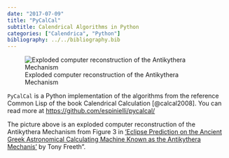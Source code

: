 ```yaml
---
date: "2017-07-09"
title: "PyCalCal"
subtitle: Calendrical Algorithms in Python
categories: ["Calendrica", "Python"]
bibliography: ../../bibliography.bib
---
```


![Exploded computer reconstruction of the Antikythera Mechanism](featured.png)


`PyCalCal` is a Python implementation of the algorithms from the reference Common Lisp
 of the book Calendrical Calculation [@calcal2008].
 You can read more at <https://github.com/espinielli/pycalcal/>


The picture above is an exploded computer reconstruction of the Antikythera Mechanism from 
Figure 3 in ['Eclipse Prediction on the Ancient Greek Astronomical
Calculating Machine Known as the Antikythera Mechanis'
](https://journals.plos.org/plosone/article?id=10.1371/journal.pone.0103275) by Tony Freeth".